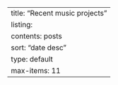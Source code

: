 ---
title: "Recent music projects"
listing:
  contents: posts
  sort: "date desc"
  type: default
  max-items: 11
---